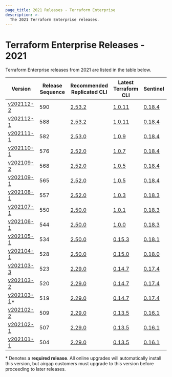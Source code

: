```yaml
---
page_title: 2021 Releases - Terraform Enterprise
description: >-
  The 2021 Terraform Enterprise releases.
---
```


# Terraform Enterprise Releases - 2021

Terraform Enterprise releases from 2021 are listed in the table below.

| Version                                           | Release Sequence | Recommended<br /> Replicated CLI                                     | Latest <br />Terraform CLI                                            | Sentinel                                                                       |
| ------------------------------------------------- | ---------------- | -------------------------------------------------------------------- | --------------------------------------------------------------------- | ------------------------------------------------------------------------------ |
| [v202112-2](/enterprise/release/2021/v202112-2)   | 590              | [2.53.2](https://release-notes.replicated.com/release-notes/2.53.2/) | [1.0.11](https://github.com/hashicorp/terraform/releases/tag/v1.0.11) | [0.18.4](https://docs.hashicorp.com/sentinel/changelog#0-18-4-july-20-2021)    |
| [v202112-1](/enterprise/release/2021/v202112-1)   | 588              | [2.53.2](https://release-notes.replicated.com/release-notes/2.53.2/) | [1.0.11](https://github.com/hashicorp/terraform/releases/tag/v1.0.11) | [0.18.4](https://docs.hashicorp.com/sentinel/changelog#0-18-4-july-20-2021)    |
| [v202111-1](/enterprise/release/2021/v202111-1)   | 582              | [2.53.0](https://release-notes.replicated.com/release-notes/2.53.0/) | [1.0.9](https://github.com/hashicorp/terraform/releases/tag/v1.0.9)   | [0.18.4](https://docs.hashicorp.com/sentinel/changelog#0-18-4-july-20-2021)    |
| [v202110-1](/enterprise/release/2021/v202110-1)   | 576              | [2.52.0](https://release-notes.replicated.com/release-notes/2.52.0/) | [1.0.7](https://github.com/hashicorp/terraform/releases/tag/v1.0.7)   | [0.18.4](https://docs.hashicorp.com/sentinel/changelog#0-18-4-july-20-2021)    |
| [v202109-2](/enterprise/release/2021/v202109-2)   | 568              | [2.52.0](https://release-notes.replicated.com/release-notes/2.52.0/) | [1.0.5](https://github.com/hashicorp/terraform/releases/tag/v1.0.5)   | [0.18.4](https://docs.hashicorp.com/sentinel/changelog#0-18-4-july-20-2021)    |
| [v202109-1](/enterprise/release/2021/v202109-1)   | 565              | [2.52.0](https://release-notes.replicated.com/release-notes/2.52.0/) | [1.0.5](https://github.com/hashicorp/terraform/releases/tag/v1.0.5)   | [0.18.4](https://docs.hashicorp.com/sentinel/changelog#0-18-4-july-20-2021)    |
| [v202108-1](/enterprise/release/2021/v202108-1)   | 557              | [2.52.0](https://release-notes.replicated.com/release-notes/2.52.0/) | [1.0.3](https://github.com/hashicorp/terraform/releases/tag/v1.0.3)   | [0.18.3](https://docs.hashicorp.com/sentinel/changelog#0-18-3-june-1-2021)     |
| [v202107-1](/enterprise/release/2021/v202107-1)   | 550              | [2.50.0](https://release-notes.replicated.com/release-notes/2.50.0/) | [1.0.1](https://github.com/hashicorp/terraform/releases/tag/v1.0.1)   | [0.18.3](https://docs.hashicorp.com/sentinel/changelog#0-18-3-june-1-2021)     |
| [v202106-1](/enterprise/release/2021/v202106-1)   | 544              | [2.50.0](https://release-notes.replicated.com/release-notes/2.50.0/) | [1.0.0](https://github.com/hashicorp/terraform/releases/tag/v1.0.0)   | [0.18.3](https://docs.hashicorp.com/sentinel/changelog#0-18-3-june-1-2021)     |
| [v202105-1](/enterprise/release/2021/v202105-1)   | 534              | [2.50.0](https://release-notes.replicated.com/release-notes/2.50.0/) | [0.15.3](https://github.com/hashicorp/terraform/releases/tag/v0.15.3) | [0.18.1](https://docs.hashicorp.com/sentinel/changelog#0-18-1-may-11-2021)     |
| [v202104-1](/enterprise/release/2021/v202104-1)   | 528              | [2.50.0](https://release-notes.replicated.com/release-notes/2.50.0/) | [0.15.0](https://github.com/hashicorp/terraform/releases/tag/v0.15.0) | [0.18.0](https://docs.hashicorp.com/sentinel/changelog#0-18-0-march-25-2021)   |
| [v202103-3](/enterprise/release/2021/v202103-3)   | 523              | [2.29.0](https://release-notes.replicated.com/release-notes/2.29.0/) | [0.14.7](https://github.com/hashicorp/terraform/releases/tag/v0.14.7) | [0.17.4](https://docs.hashicorp.com/sentinel/changelog#0-17-4-february-2-2021) |
| [v202103-2](/enterprise/release/2021/v202103-2)   | 520              | [2.29.0](https://release-notes.replicated.com/release-notes/2.29.0/) | [0.14.7](https://github.com/hashicorp/terraform/releases/tag/v0.14.7) | [0.17.4](https://docs.hashicorp.com/sentinel/changelog#0-17-4-february-2-2021) |
| [v202103-1](/enterprise/release/2021/v202103-1)\* | 519              | [2.29.0](https://release-notes.replicated.com/release-notes/2.29.0/) | [0.14.7](https://github.com/hashicorp/terraform/releases/tag/v0.14.7) | [0.17.4](https://docs.hashicorp.com/sentinel/changelog#0-17-4-february-2-2021) |
| [v202102-2](/enterprise/release/2021/v202102-2)   | 509              | [2.29.0](https://release-notes.replicated.com/release-notes/2.29.0/) | [0.13.5](https://github.com/hashicorp/terraform/releases/tag/v0.13.5) | [0.16.1](https://docs.hashicorp.com/sentinel/changelog#0-16-1-october-21-2020) |
| [v202102-1](/enterprise/release/2021/v202102-1)   | 507              | [2.29.0](https://release-notes.replicated.com/release-notes/2.29.0/) | [0.13.5](https://github.com/hashicorp/terraform/releases/tag/v0.13.5) | [0.16.1](https://docs.hashicorp.com/sentinel/changelog#0-16-1-october-21-2020) |
| [v202101-1](/enterprise/release/2021/v202101-1)   | 504              | [2.29.0](https://release-notes.replicated.com/release-notes/2.29.0/) | [0.13.5](https://github.com/hashicorp/terraform/releases/tag/v0.13.5) | [0.16.1](https://docs.hashicorp.com/sentinel/changelog#0-16-1-october-21-2020) |

\* Denotes a <strong>required release</strong>. All online upgrades will automatically install this version, but airgap customers must upgrade to this version before proceeding to later releases.
